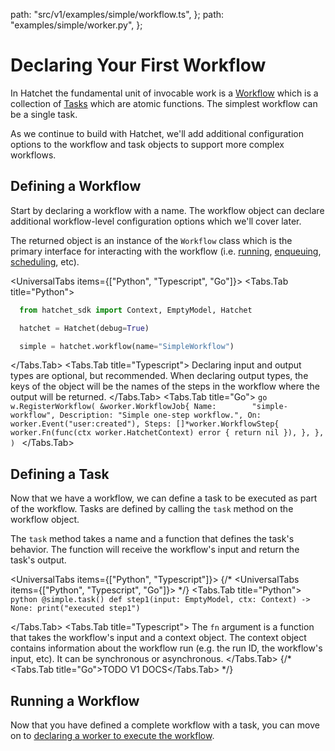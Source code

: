 
  path: "src/v1/examples/simple/workflow.ts",
};
  path: "examples/simple/worker.py",
};


# Declaring Your First Workflow

In Hatchet the fundamental unit of invocable work is a [Workflow](#defining-a-workflow) which is a collection of [Tasks](#defining-a-task) which are atomic functions. The simplest workflow can be a single task.

As we continue to build with Hatchet, we'll add additional configuration options to the workflow and task objects to support more complex workflows.

## Defining a Workflow

Start by declaring a workflow with a name. The workflow object can declare additional workflow-level configuration options which we'll cover later.

The returned object is an instance of the `Workflow` class which is the primary interface for interacting with the workflow (i.e. [running](./run-with-results.mdx), [enqueuing](./fire-and-forget.mdx), [scheduling](./scheduled-runs.mdx), etc).

<UniversalTabs items={["Python", "Typescript", "Go"]}>
  <Tabs.Tab title="Python">
  ```python
    from hatchet_sdk import Context, EmptyModel, Hatchet

    hatchet = Hatchet(debug=True)

    simple = hatchet.workflow(name="SimpleWorkflow")
  ```

</Tabs.Tab>
  <Tabs.Tab title="Typescript">
    <GithubSnippet src={SimpleTs} target="Declaring a Workflow" />
    <Callout variant="info">
      Declaring input and output types are optional, but recommended. When
      declaring output types, the keys of the object will be the names of the
      steps in the workflow where the output will be returned.
    </Callout>
  </Tabs.Tab>
  <Tabs.Tab title="Go">
    ```go
      w.RegisterWorkflow(
          &worker.WorkflowJob{
              Name:        "simple-workflow",
              Description: "Simple one-step workflow.",
              On:          worker.Event("user:created"),
              Steps: []*worker.WorkflowStep{
                  worker.Fn(func(ctx worker.HatchetContext) error {
                      return nil
                  }),
              },
          },
      )
    ```
  </Tabs.Tab>
</UniversalTabs>

## Defining a Task

Now that we have a workflow, we can define a task to be executed as part of the workflow. Tasks are defined by calling the `task` method on the workflow object.

The `task` method takes a name and a function that defines the task's behavior. The function will receive the workflow's input and return the task's output.

<UniversalTabs items={["Python", "Typescript"]}>
{/* <UniversalTabs items={["Python", "Typescript", "Go"]}> */}
  <Tabs.Tab title="Python">
    ```python
    @simple.task()
    def step1(input: EmptyModel, ctx: Context) -> None:
        print("executed step1")
    ```

  </Tabs.Tab>
  <Tabs.Tab title="Typescript">
    <GithubSnippet src={SimpleTs} target="Binding a Task to a Workflow" />
    The `fn` argument is a function that takes the workflow's input and a
    context object. The context object contains information about the workflow
    run (e.g. the run ID, the workflow's input, etc). It can be synchronous or
    asynchronous.
  </Tabs.Tab>
  {/* <Tabs.Tab title="Go">TODO V1 DOCS</Tabs.Tab> */}
</UniversalTabs>

## Running a Workflow

Now that you have defined a complete workflow with a task, you can move on to [declaring a worker to execute the workflow](./workers.mdx).
